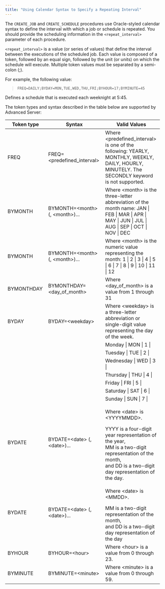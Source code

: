 ```yaml
---
title: "Using Calendar Syntax to Specify a Repeating Interval"
---
```




The `CREATE_JOB` and `CREATE_SCHEDULE` procedures use Oracle-styled calendar syntax to define the interval with which a job or schedule is repeated. You should provide the scheduling information in the `<repeat_interval>` parameter of each procedure.

`<repeat_interval>` is a value (or series of values) that define the interval between the executions of the scheduled job. Each value is composed of a token, followed by an equal sign, followed by the unit (or units) on which the schedule will execute. Multiple token values must be separated by a semi-colon (;).

For example, the following value:

> `FREQ=DAILY;BYDAY=MON,TUE,WED,THU,FRI;BYHOUR=17;BYMINUTE=45`

Defines a schedule that is executed each weeknight at 5:45.

The token types and syntax described in the table below are supported by Advanced Server:

<div class="table-with-scroll">
<table>
<colgroup>
<col style="width: 5%" />
<col style="width: 7%" />
<col style="width: 7%" />
</colgroup>
<thead>
<tr class="header">
<th>Token type</th>
<th>Syntax</th>
<th>Valid Values</th>
</tr>
</thead>
<tbody>
<tr class="odd">
<td>FREQ</td>
<td>FREQ=&lt;predefined_interval&gt;</td>
<td>Where &lt;predefined_interval&gt; is one of the following: YEARLY, MONTHLY, WEEKLY, DAILY, HOURLY, MINUTELY. The SECONDLY keyword is not supported.</td>
</tr>
<tr class="even">
<td>BYMONTH</td>
<td>BYMONTH=&lt;month&gt;(, &lt;month&gt;)...</td>
<td>Where &lt;month&gt; is the three-letter abbreviation of the month name: JAN | FEB | MAR | APR | MAY | JUN | JUL | AUG | SEP | OCT | NOV | DEC</td>
</tr>
<tr class="odd">
<td>BYMONTH</td>
<td>BYMONTH=&lt;month&gt; (, &lt;month&gt;)...</td>
<td>Where &lt;month&gt; is the numeric value representing the month: 1 | 2 | 3 | 4 | 5 | 6 | 7 | 8 | 9 | 10 | 11 | 12</td>
</tr>
<tr class="even">
<td>BYMONTHDAY</td>
<td>BYMONTHDAY=&lt;day_of_month&gt;</td>
<td>Where &lt;day_of_month&gt; is a value from 1 through 31</td>
</tr>
<tr class="odd">
<td>BYDAY</td>
<td>BYDAY=&lt;weekday&gt;</td>
<td>Where &lt;weekday&gt; is a three-letter abbreviation or single-digit value representing the day of the week.</td>
</tr>
<tr class="even">
<td></td>
<td></td>
<td>Monday | MON | 1 |</td>
</tr>
<tr class="odd">
<td></td>
<td></td>
<td>Tuesday | TUE | 2 |</td>
</tr>
<tr class="even">
<td></td>
<td></td>
<td>Wednesday | WED | 3 |</td>
</tr>
<tr class="odd">
<td></td>
<td></td>
<td>Thursday | THU | 4 |</td>
</tr>
<tr class="even">
<td></td>
<td></td>
<td>Friday | FRI | 5 |</td>
</tr>
<tr class="odd">
<td></td>
<td></td>
<td>Saturday | SAT | 6 |</td>
</tr>
<tr class="even">
<td></td>
<td></td>
<td>Sunday | SUN | 7 |</td>
</tr>
<tr class="odd">
<td>BYDATE</td>
<td>BYDATE=&lt;date&gt; (, &lt;date&gt;)...</td>
<td><p>Where &lt;date&gt; is &lt;YYYYMMDD&gt;.</p>
<div class="line-block">YYYY is a four-digit year representation of the year,<br />
MM is a two-digit representation of the month,<br />
and DD is a two-digit day representation of the day.</div></td>
</tr>
<tr class="even">
<td>BYDATE</td>
<td>BYDATE=&lt;date&gt; (, &lt;date&gt;)...</td>
<td><p>Where &lt;date&gt; is &lt;MMDD&gt;.</p>
<div class="line-block">MM is a two-digit representation of the month,<br />
and DD is a two-digit day representation of the day</div></td>
</tr>
<tr class="odd">
<td>BYHOUR</td>
<td>BYHOUR=&lt;hour&gt;</td>
<td>Where &lt;hour&gt; is a value from 0 through 23.</td>
</tr>
<tr class="even">
<td>BYMINUTE</td>
<td>BYMINUTE=&lt;minute&gt;</td>
<td>Where &lt;minute&gt; is a value from 0 through 59.</td>
</tr>
</tbody>
</table>
</div>

